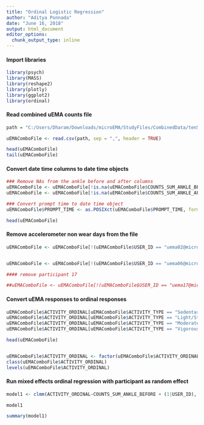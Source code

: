 ```yaml
---
title: "Ordinal Logistic Regression"
author: "Aditya Ponnada"
date: "June 16, 2018"
output: html_document
editor_options: 
  chunk_output_type: inline
---
```


#### Import libraries

```r
library(psych)
library(MASS)
library(reshape2)
library(plotly)
library(ggplot2)
library(ordinal)
```


#### Read combined uEMA counts file

```r
path = "C:/Users/Dharam/Downloads/microEMA/StudyFiles/CombinedData/tenSecMappedData.csv"

uEMAComboFile <- read.csv(path, sep = ",", header = TRUE)

head(uEMAComboFile)
tail(uEMAComboFile)
```

#### Convert date time columns to date time objects

```r
### Remove NAs from the ankle before and after columns
uEMAComboFile <- uEMAComboFile[!is.na(uEMAComboFile$COUNTS_SUM_ANKLE_BEFORE),]
uEMAComboFile <- uEMAComboFile[!is.na(uEMAComboFile$COUNTS_SUM_ANKLE_AFTER),]

### Convert prompt time to date time object
uEMAComboFile$PROMPT_TIME <- as.POSIXct(uEMAComboFile$PROMPT_TIME, format = "%Y-%m-%d %H:%M:%OS")

head(uEMAComboFile)

```

#### Remove accelerometer non wear days from the file

```r
uEMAComboFile <- uEMAComboFile[!(uEMAComboFile$USER_ID == "uema02@micropa_com" & ((uEMAComboFile$PROMPT_TIME > as.POSIXct("2018-02-10 07:00:00") & uEMAComboFile$PROMPT_TIME < as.POSIXct("2018-02-10 23:00:00")) | (uEMAComboFile$PROMPT_TIME > as.POSIXct("2018-02-12 07:00:00") & uEMAComboFile$PROMPT_TIME < as.POSIXct("2018-02-12 23:00:00")) | (uEMAComboFile$PROMPT_TIME > as.POSIXct("2018-02-22 07:00:00") & uEMAComboFile$PROMPT_TIME < as.POSIXct("2018-02-22 23:00:00")))),]


uEMAComboFile <- uEMAComboFile[!(uEMAComboFile$USER_ID == "uema06@micropa_com" & ((uEMAComboFile$PROMPT_TIME > as.POSIXct("2018-02-24 00:00:00") & uEMAComboFile$PROMPT_TIME < as.POSIXct("2018-02-24 10:00:00")))),]

#### remove participant 17

##uEMAComboFile <- uEMAComboFile[!(uEMAComboFile$USER_ID == "uema17@micropa_com"),]
```

#### Convert uEMA responses to ordinal responses

```r
uEMAComboFile$ACTIVITY_ORDINAL[uEMAComboFile$ACTIVITY_TYPE == "Sedentary"] <- 1
uEMAComboFile$ACTIVITY_ORDINAL[uEMAComboFile$ACTIVITY_TYPE == "Light/Standing"] <- 2
uEMAComboFile$ACTIVITY_ORDINAL[uEMAComboFile$ACTIVITY_TYPE == "Moderate/Walking"] <- 3
uEMAComboFile$ACTIVITY_ORDINAL[uEMAComboFile$ACTIVITY_TYPE == "Vigorous"] <- 4

head(uEMAComboFile)


uEMAComboFile$ACTIVITY_ORDINAL <- factor(uEMAComboFile$ACTIVITY_ORDINAL, ordered = T)
class(uEMAComboFile$ACTIVITY_ORDINAL)
levels(uEMAComboFile$ACTIVITY_ORDINAL)

```


#### Run mixed effects ordinal regression with participant as random effect

```r
model1 <- clmm(ACTIVITY_ORDINAL~COUNTS_SUM_ANKLE_BEFORE + (1|USER_ID), data = uEMAComboFile, Hess = T, nAGQ = 1)

model1

summary(model1)
```
